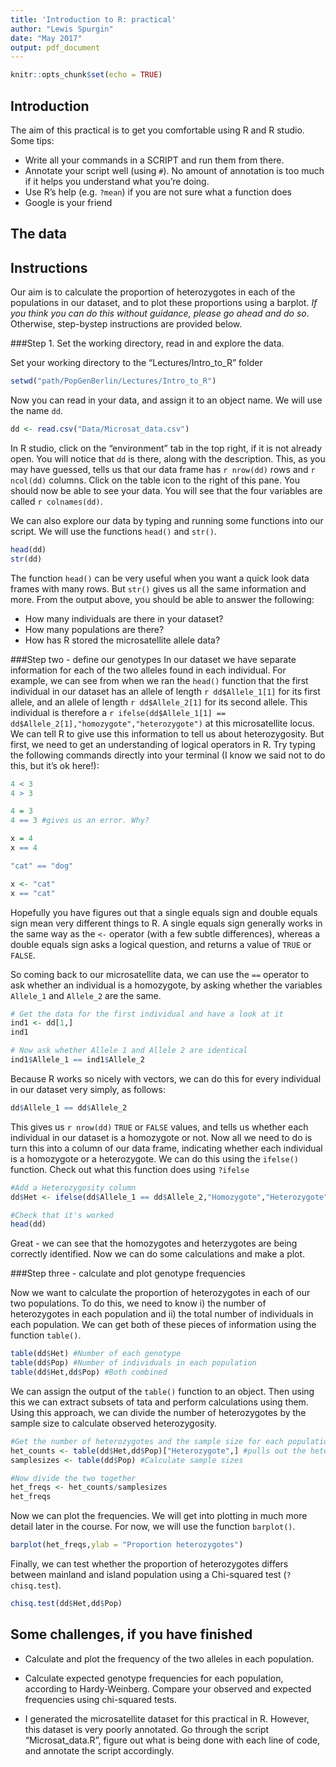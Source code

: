 ```yaml
---
title: 'Introduction to R: practical'
author: "Lewis Spurgin"
date: "May 2017"
output: pdf_document
---
```


```r
knitr::opts_chunk$set(echo = TRUE)
```

## Introduction
The aim of this practical is to get you comfortable using R and R studio. Some tips:

- Write all your commands in a SCRIPT and run them from there.
- Annotate your script well (using `#`). No amount of annotation is too much if it helps you understand what you're doing.
- Use R's help (e.g. `?mean`) if you are not sure what a function does
- Google is your friend

## The data

## Instructions
Our aim is to calculate the proportion of heterozygotes in each of the populations in our dataset, and to plot these proportions using a barplot. *If you think you can do this without guidance, please go ahead and do so*. Otherwise, step-bystep instructions are provided below.

###Step 1. Set the working directory, read in and explore the data.

Set your working directory to the "Lectures/Intro_to_R" folder
```r
setwd("path/PopGenBerlin/Lectures/Intro_to_R")
```

Now you can read in your data, and assign it to an object name. We will use the name `dd`.

```r
dd <- read.csv("Data/Microsat_data.csv")
```

In R studio, click on the "environment" tab in the top right, if it is not already open. You will notice that `dd` is there, along with the description. This, as you may have guessed, tells us that our data frame has `r nrow(dd)` rows and `r ncol(dd)` columns. Click on the table icon to the right of this pane. You should now be able to see your data. You will see that the four variables are called `r colnames(dd)`.

We can also explore our data by typing and running some functions into our script. We will use the functions `head()` and `str()`.

```r
head(dd)
str(dd)
```

The function `head()` can be very useful when you want a quick look data frames with many rows. But `str()` gives us all the same information and more. From the output above, you should be able to answer the following:

- How many individuals are there in your dataset?
- How many populations are there?
- How has R stored the microsatellite allele data?

###Step two - define our genotypes
In our dataset we have separate information for each of the two alleles found in each individual. For example, we can see from when we ran the `head()` function that the first individual in our dataset has an allele of length `r dd$Allele_1[1]` for its first allele, and an allele of length `r dd$Allele_2[1]` for its second allele. This individual is therefore a `r ifelse(dd$Allele_1[1] == dd$Allele_2[1],"homozygote","heterozygote")` at this microsatellite locus. We can tell R to give use this information to tell us about heterozygosity. But first, we need to get an understanding of logical operators in R. Try typing the following commands directly into your terminal (I know we said not to do this, but it's ok here!):

```r
4 < 3
4 > 3

4 = 3
4 == 3 #gives us an error. Why?

x = 4
x == 4

"cat" == "dog"

x <- "cat"
x == "cat"
```

Hopefully you have figures out that a single equals sign and double equals sign mean very different things to R. A single equals sign generally works in the same way as the `<-` operator (with a few subtle differences), whereas a double equals sign asks a logical question, and returns a value of `TRUE` or `FALSE`.

So coming back to our microsatellite data, we can use the `==` operator to ask whether an individual is a homozygote, by asking whether the variables `Allele_1` and `Allele_2` are the same.

```r
# Get the data for the first individual and have a look at it
ind1 <- dd[1,]
ind1

# Now ask whether Allele 1 and Allele 2 are identical
ind1$Allele_1 == ind1$Allele_2

```

Because R works so nicely with vectors, we can do this for every individual in our dataset very simply, as follows:

```r

dd$Allele_1 == dd$Allele_2

```

This gives us `r nrow(dd)` `TRUE` or `FALSE` values, and tells us whether each individual in our dataset is a homozygote or not. Now all we need to do is turn this into a column of our data frame, indicating whether each individual is a homozygote or a heterozygote. We can do this using the `ifelse()` function. Check out what this function does using `?ifelse`

```r

#Add a Heterozygosity column
dd$Het <- ifelse(dd$Allele_1 == dd$Allele_2,"Homozygote","Heterozygote")

#Check that it's worked
head(dd)

```

Great - we can see that the homozygotes and heterzygotes are being correctly identified. Now we can do some calculations and make a plot.

###Step three - calculate and plot genotype frequencies

Now we want to calculate the proportion of heterozygotes in each of our two populations. To do this, we need to know i) the number of heterozygotes in each population and ii) the total number of individuals in each population. We can get both of these pieces of information using the function `table()`.

```r
table(dd$Het) #Number of each genotype
table(dd$Pop) #Number of individuals in each population
table(dd$Het,dd$Pop) #Both combined

```

We can assign the output of the `table()` function to an object. Then using this we can extract subsets of tata and perform calculations using them. Using this approach, we can divide the number of heterozygotes by the sample size to calculate observed heterozygosity. 

```r
#Get the number of heterozygotes and the sample size for each population
het_counts <- table(dd$Het,dd$Pop)["Heterozygote",] #pulls out the heterozygote row
samplesizes <- table(dd$Pop) #Calculate sample sizes

#Now divide the two together
het_freqs <- het_counts/samplesizes
het_freqs
```

Now we can plot the frequencies. We will get into plotting in much more detail later in the course. For now, we will use the function `barplot()`.
```r
barplot(het_freqs,ylab = "Proportion heterozygotes")
```

Finally, we can test whether the proportion of heterozygotes differs between mainland and island population using a Chi-squared test (`?chisq.test`).

```r
chisq.test(dd$Het,dd$Pop)
```



## Some challenges, if you have finished

- Calculate and plot the frequency of the two alleles in each population.

- Calculate expected genotype frequencies for each population, according to Hardy-Weinberg. Compare your observed and expected frequencies using chi-squared tests.

- I generated the microsatellite dataset for this practical in R. However, this dataset is very poorly annotated. Go through the script "Microsat_data.R", figure out what is being done with each line of code, and annotate the script accordingly.
